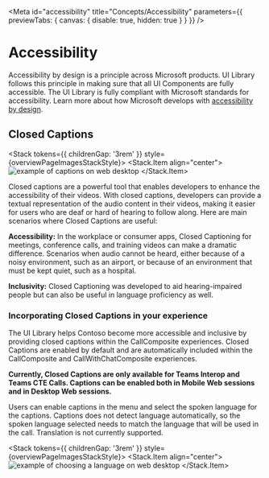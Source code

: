 
<Meta
  id="accessibility"
  title="Concepts/Accessibility"
  parameters={{ previewTabs: { canvas: { disable: true, hidden: true } } }}
/>

# Accessibility

Accessibility by design is a principle across Microsoft products.
UI Library follows this principle in making sure that all UI Components are fully accessible.
The UI Library is fully compliant with Microsoft standards for accessibility.
Learn more about how Microsoft develops with [accessibility by design](https://www.microsoft.com/accessibility).

## Closed Captions

<Stack tokens={{ childrenGap: '3rem' }} style={overviewPageImagesStackStyle}>
  <Stack.Item align="center">
    <img src="images/captions_Desktop.png" alt="example of captions on web desktop" />
  </Stack.Item>
</Stack>

Closed captions are a powerful tool that enables developers to enhance the accessibility of their videos. With closed captions, developers can provide a textual representation of the audio content in their videos, making it easier for users who are deaf or hard of hearing to follow along. Here are main scenarios where Closed Captions are useful:

**Accessibility:** In the workplace or consumer apps, Closed Captioning for meetings, conference calls, and training videos can make a dramatic difference. Scenarios when audio cannot be heard, either because of a noisy environment, such as an airport, or because of an environment that must be kept quiet, such as a hospital.

**Inclusivity:** Closed Captioning was developed to aid hearing-impaired people but can also be useful in language proficiency as well.

### Incorporating Closed Captions in your experience

The UI Library helps Contoso become more accessible and inclusive by providing closed captions within the CallComposite experiences. Closed Captions are enabled by default and are automatically included within the CallComposite and CallWithChatComposite experiences.

**Currently, Closed Captions are only available for Teams Interop and Teams CTE Calls. Captions can be enabled both in Mobile Web sessions and in Desktop Web sessions.**

Users can enable captions in the menu and select the spoken language for the captions. Captions does not detect language automatically, so the spoken language selected needs to match the language that will be used in the call. Translation is not currently supported.

<Stack tokens={{ childrenGap: '3rem' }} style={overviewPageImagesStackStyle}>
  <Stack.Item align="center">
    <img src="images/captions_language_Desktop.png" alt="example of choosing a language on web desktop" />
  </Stack.Item>
</Stack>
